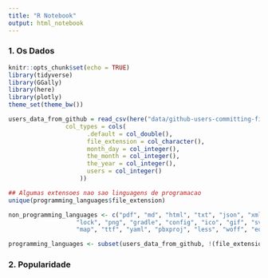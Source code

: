 ```yaml
---
title: "R Notebook"
output: html_notebook
---
```


### 1. Os Dados
```r
knitr::opts_chunk$set(echo = TRUE)
library(tidyverse)
library(GGally)
library(here)
library(plotly)
theme_set(theme_bw())
```


```r
users_data_from_github = read_csv(here("data/github-users-committing-filetypes.csv"),
                col_types = cols(
                      .default = col_double(),
                      file_extension = col_character(),
                      month_day = col_integer(),
                      the_month = col_integer(),
                      the_year = col_integer(),
                      users = col_integer()
                    ))

## Algumas extensoes nao sao linguagens de programacao
unique(programming_languages$file_extension)

non_programming_languages <- c("pdf", "md", "html", "txt", "json", "xml", "css", "yml", "scss", "jpg",
                   "lock", "png", "gradle", "config", "ico", "gif", "svg", "csproj", "rst",
                   "map", "ttf", "yaml", "pbxproj", "less", "woff", "eot")

programming_languages <- subset(users_data_from_github, !(file_extension %in% non_programming_languages))

```

### 2. Popularidade
```r

```
